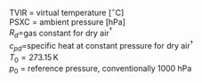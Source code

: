 <p class=box>
TVIR = virtual temperature [$^{\circ}\mathrm{C}$]  
PSXC = ambient pressure [hPa]  
$R_{d}=$gas constant for dry air$^{\dagger}$  
$c_{pd}=$specific heat at constant pressure for dry air$^{\dagger}$  
$T_{0}=273.15\,$K  
$p_{0}$ = reference pressure, conventionally 1000 hPa  
</p><p class=box2>
\begin{equation}
\mathrm{THETAV}=\left(\mathrm{\{TVIR\}}+T_{0}\right)\left(\frac{p_{o}}{\mathrm{\{PSXC\}}}\right)^{R_{d}/c_{pd}}
(\#eq:THETAV)
\end{equation}
</p>  
